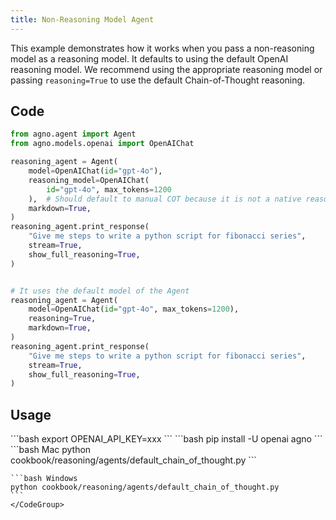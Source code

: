 ```yaml
---
title: Non-Reasoning Model Agent
---
```

This example demonstrates how it works when you pass a non-reasoning model as a reasoning model.
It defaults to using the default OpenAI reasoning model.
We recommend using the appropriate reasoning model or passing `reasoning=True` to use the default Chain-of-Thought reasoning.
## Code

```python cookbook/reasoning/agents/default_chain_of_thought.py
from agno.agent import Agent
from agno.models.openai import OpenAIChat

reasoning_agent = Agent(
    model=OpenAIChat(id="gpt-4o"),
    reasoning_model=OpenAIChat(
        id="gpt-4o", max_tokens=1200
    ),  # Should default to manual COT because it is not a native reasoning model
    markdown=True,
)
reasoning_agent.print_response(
    "Give me steps to write a python script for fibonacci series",
    stream=True,
    show_full_reasoning=True,
)


# It uses the default model of the Agent
reasoning_agent = Agent(
    model=OpenAIChat(id="gpt-4o", max_tokens=1200),
    reasoning=True,
    markdown=True,
)
reasoning_agent.print_response(
    "Give me steps to write a python script for fibonacci series",
    stream=True,
    show_full_reasoning=True,
)


```

## Usage

<Steps>
  <Snippet file="create-venv-step.mdx" />

  <Step title="Set your API key">
    ```bash
    export OPENAI_API_KEY=xxx
    ```
  </Step>

  <Step title="Install libraries">
    ```bash
    pip install -U openai agno
    ```
  </Step>

  <Step title="Run Example">
    <CodeGroup>
    ```bash Mac
    python cookbook/reasoning/agents/default_chain_of_thought.py
    ```

    ```bash Windows
    python cookbook/reasoning/agents/default_chain_of_thought.py
    ```
    </CodeGroup>
  </Step>
</Steps>
